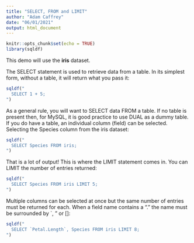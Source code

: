```yaml
---
title: "SELECT, FROM and LIMIT"
author: "Adam Caffrey"
date: "06/01/2021"
output: html_document
---
```


<script src="./script.js"></script>
<link rel = "stylesheet" href = "stylesheet.css">

```r
knitr::opts_chunk$set(echo = TRUE)
library(sqldf)
```

This demo will use the **iris** dataset.

The SELECT statement is used to retrieve data from a table. In its simplest form, without a table, it will return what you pass it:

```r
sqldf("
  SELECT 1 + 5;
")
```

As a general rule, you will want to SELECT data FROM a table. If no table is present then, for MySQL, it is good practice to use DUAL as a dummy table. If you do have a table, an individual column (field) can be selected. Selecting the Species column from the iris dataset:

<div class="fold o">
```r
sqldf("
  SELECT Species FROM iris;
")
```
</div>

That is a lot of output! This is where the LIMIT statement comes in. You can LIMIT the number of entries returned:

```r
sqldf("
  SELECT Species FROM iris LIMIT 5;      
")
```

Multiple columns can be selected at once but the same number of entries must be returned for each. When a field name contains a "." the name must be surrounded by `, " or []:

```r
sqldf("
  SELECT `Petal.Length`, Species FROM iris LIMIT 8;      
")
```

